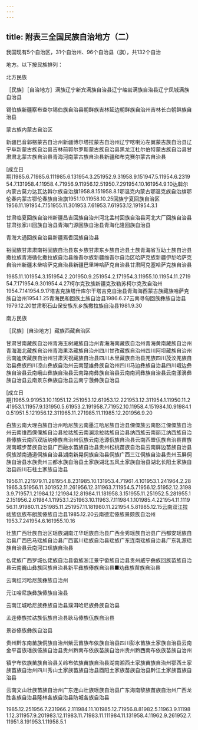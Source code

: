 ```yaml
---
---
---
```

title: 附表三全国民族自治地方（二）
---



我国现有5个自治区，31个自治州、96个自治县（旗），共132个自治

地方。以下按民族排列：

北方民族

［民族］［自治地方］满族辽宁新宾满族自治县辽宁岫岩满族自治县辽宁凤城满族自治县

锡伯族新疆察布查尔锡伯族自治县朝鲜族吉林延边朝鲜族自治州吉林长白朝鲜族自治县

蒙古族内蒙古自治区

新疆巴音郭楞蒙古自治州新疆博尔塔拉蒙古自治州辽宁喀喇沁左翼蒙古族自治县辽宁阜新蒙古族自治县吉林前郭尔罗斯蒙古族自治县黑龙江杜尔伯特蒙古族自治县甘肃肃北蒙古族自治县青海河南蒙古族自治县新疆和布克赛尔蒙古自治县

[成立日期]1985.6.71985.6.111985.6.131954.3.251952.9.31958.9.151947.5.11954.6.231954.7.131958.4.11958.4.71956.9.11956.12.51950.7.291954.10.161954.9.10达斡尔内蒙古莫力达瓦达斡尔族自治旗1958.8.151958.8.1鄂温克内蒙古鄂温克族自治旗鄂伦春内蒙古鄂伦春族自治旗1951.10.11958.10.25回族宁夏回族自治区1956.11.191954.7.151955.11.301953.7.61953.7.61953.12.191954.3.1

甘肃临夏回族自治州新疆昌吉回族自治州河北孟村回族自治县河北大厂回族自治县甘肃张家川回族自治县青海门源回族自治县青海化隆回族自治县

青海大通回族自治县新疆焉耆回族自治县

裕固族甘肃肃南裕固族自治县东乡族甘肃东乡族自治县土族青海省互助土族自治县撒拉族青海循化撒拉族自治县维吾尔族新疆维吾尔自治区哈萨克族新疆伊犁哈萨克自治州新疆木垒哈萨克自治县新疆巴里坤哈萨克自治县甘肃阿克塞哈萨克族自治县

1985.11.101954.3.151954.2.201950.9.251954.2.171954.3.11955.10.11954.11.271954.7.171954.9.301954.4.27柯尔克孜族新疆克孜勒苏柯尔克孜自治州1954.7.141954.9.17塔吉克族塔什库尔干塔吉克自治县青海海西蒙古族藏族哈萨克族自治州1954.1.25青海民和回族土族自治县1986.6.27云南寻甸回族彝族自治县1979.12.20甘肃积石山保安族东乡族撒拉族自治县1981.9.30

南方民族

［民族］[自治地方］藏族西藏自治区

甘肃甘南藏族自治州青海玉树藏族自治州青海海南藏族自治州青海黄南藏族自治州青海海北藏族自治州青海果洛藏族自治州四川甘孜藏族自治州四川阿坝藏族自治州云南迪庆藏族自治州甘肃天祝藏族自治县四川木里藏族自治县羌族四川茂汶羌族自治县彝族四川凉山彝族自治州云南楚雄彝族自治州四川马边彝族自治县四川峨边彝族自治县云南峨山彝族自治县云南路南彝族自治县云南南涧彝族自治县云南漾濞彝族自治县云南景东彝族自治县云南宁蒗彝族自治县

[成立日期]1965.9.91953.10.11951.12.251953.12.61953.12.221953.12.311954.1.11950.11.241953.1.11957.9.131950.5.61953.2.191958.7.71952.10.11958.4.151984.10.91984.10.51951.5.121956.12.311965.11.271985.11.11985.12.201956.9.20

白族云南大理白族自治州哈尼族云南墨江哈尼族自治县傈僳族云南怒江傈僳族自治州云南维西傈僳族自治县拉祜族云南澜沧拉祜族自治县纳西族云南丽江纳西族自治县傣族云南西双版纳傣族自治州佤族云南沧源佤族自治县云南西盟佤族自治县苗族湖南城步苗族自治县广西融水苗族自治县贵州松桃苗族自治县云南屏边苗族自治县侗族湖南通道侗族自治县湖南新晃侗族自治县侗族广西三江侗族自治县贵州玉屏侗族自治县水族贵州三都水族自治县土家族湖北五风土家族自治县湖北长阳土家族自治县四川石柱土家族自治县

1956.11.221979.11.281954.8.231985.10.131953.4.71961.4.101953.1.241964.2.281965.3.51956.11.301952.11.261956.12.311963.7.11954.5.71956.12.51952.12.31983.9.71957.1.21984.12.121984.12.81984.11.181958.3.151955.11.251952.5.281955.12.151956.2.61984.1.11953.1.251963.10.11963.7.111984.1.101985.4.221954.11.111956.11.91980.11.251985.11.251957.11.181980.11.221954.5.81985.12.15云南双江拉祜族佤族布朗族傣族自治县1985.12.20云南德宏傣族景颇族自治州1953.7.241954.6.161955.10.16

壮族广西壮族自治区瑶族湖南江华瑶族自治县广西金秀瑶族自治县广西都安瑶族自治县广西巴马瑶族自治县广西富川瑶族自治县瑶族广东连南瑶族自治县广东乳源瑶族自治县云南河口瑶族自治县

仫佬族广西罗城仫佬族自治县畲族浙江景宁畲族自治县贵州威宁彝族回族苗族自治县云南巍山彝族回族自治县新平彝族傣族自治县■劝彝族苗族自治县

云南红河哈尼族彝族自治州

元江哈尼族彝族傣族自治县

云南江城哈尼族彝族自治县濮洱哈尼族彝族自治县

孟连傣族拉祜族佤族自治县耿马傣族佤族自治县

景谷傣族彝族自治县

贵州黔东南苗族侗族自治州紫云苗族布依族自治县四川彭水苗族土家族自治县云南金平苗族瑶族傣族自治县贵州黔南布依族苗族自治州贵州黔西南布依族苗族自治州

镇宁布依族苗族自治县关岭布依族苗族自治县湖南湘西土家族苗族自治州鄂西土家族苗族自治州四川秀山土家族苗族自治县酉阳土家族苗族自治县黔江土家族苗族自治县

云南文山壮族苗族自治州广东连山壮族瑶族自治县广东海南黎族苗族自治州广西龙胜各族自治县隆林各族自治县防城各族自治县

1985.12.251956.7.231966.2.111984.11.101985.12.71956.8.81982.5.11963.9.111981.12.311957.9.201983.12.11983.11.71983.11.111984.11.131958.4.11962.9.261952.7.11951.8.191953.1.11958.5.1